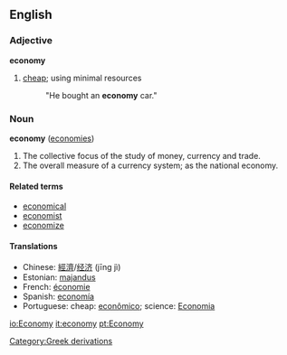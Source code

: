 {{wikipedia}}
==English==

===Adjective===
'''economy'''
#[[cheap]]; using minimal resources
#:"He bought an '''economy''' car."

===Noun===
'''economy'''  ([[economies]])
#The collective focus of the study of money, currency and trade.
#The overall measure of a currency system; as the national economy.

====Related terms====
*[[economical]]
*[[economist]]
*[[economize]]

====Translations====
*Chinese: [[經濟]]/[[经济]] (jīng jì)
*Estonian: [[majandus]]
*French: [[économie]]
*Spanish: [[economía]]
*Portuguese: cheap: [[econômico]]; science: [[Economia]]

[[Category:Greek derivations]]

[[io:Economy]]
[[it:economy]]
[[pt:Economy]]
